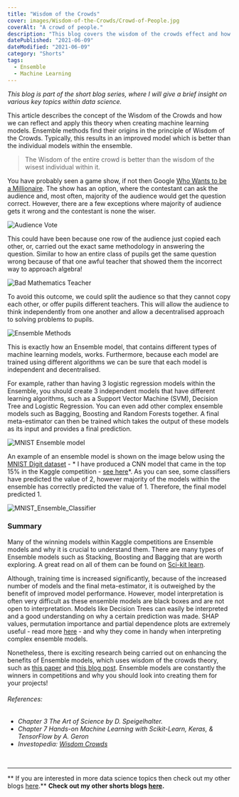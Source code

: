 ```yaml
---
title: "Wisdom of the Crowds"
cover: images/Wisdom-of-the-Crowds/Crowd-of-People.jpg
coverAlt: "A crowd of people."
description: "This blog covers the wisdom of the crowds effect and how we can apply it when developing machine learning models."
datePublished: "2021-06-09"
dateModified: "2021-06-09"
category: "Shorts"
tags:
  - Ensemble
  - Machine Learning
---
```


<!-- markdownlint-disable-->

*This blog is part of the short blog series, where I will give a brief insight on various key topics within data science.*

This article describes the concept of the Wisdom of the Crowds and how we can reflect and apply this theory when creating machine learning models. Ensemble methods find their origins in the principle of Wisdom of the Crowds. Typically, this results in an improved model which is better than the individual models within the ensemble.

> The Wisdom of the entire crowd is better than the wisdom of the wisest individual within it.

You have probably seen a game show, if not then Google [Who Wants to be a Millionaire](https://youtu.be/SpzZBYTdQO8?t=104). The show has an option, where the contestant can ask the audience and, most often, majority of the audience would get the question correct. However, there are a few exceptions where majority of audience gets it wrong and the contestant is none the wiser.

![Audience Vote](./images/Wisdom-of-the-Crowds/audience_vote.PNG)

This could have been because one row of the audience just copied each other, or, carried out the exact same methodology in answering the question. Similar to how an entire class of pupils get the same question wrong because of that one awful teacher that showed them the incorrect way to approach algebra!

![Bad Mathematics Teacher](./images/Wisdom-of-the-Crowds/bad-maths-teacher.jpeg)

To avoid this outcome, we could split the audience so that they cannot copy each other, or offer pupils different teachers. This will allow the audience to think independently from one another and allow a decentralised approach to solving problems to pupils.

![Ensemble Methods](./images/Wisdom-of-the-Crowds/Ensemble.png)

This is exactly how an Ensemble model, that contains different types of machine learning models, works. Furthermore, because each model are trained using different algorithms we can be sure that each model is independent and decentralised.

For example, rather than having 3 logistic regression models within the Ensemble, you should create 3 independent models that have different learning algorithms, such as a Support Vector Machine (SVM), Decision Tree and Logistic Regression. You can even add other complex ensemble models such as Bagging, Boosting and Random Forests together. A final meta-estimator can then be trained which takes the output of these models as its input and provides a final prediction.

![MNIST Ensemble model](./images/Wisdom-of-the-Crowds/mnist_ensemble.png)

An example of an ensemble model is shown on the image below using the [MNIST Digit dataset](https://www.kaggle.com/c/digit-recognizer) - * I have produced a CNN model that came in the top 15% in the Kaggle competition - [see here](https://www.kaggle.com/ashishthanki95/competitions)*. As you can see, some classifiers have predicted the value of 2, however majority of the models within the ensemble has correctly predicted the value of 1. Therefore, the final model predicted 1.

![MNIST_Ensemble_Classifier](./images/Wisdom-of-the-Crowds/mnist_ensemble_classifier.jpg)

### Summary

Many of the winning models within Kaggle competitions are Ensemble models and why it is crucial to understand them. There are many types of Ensemble models such as Stacking, Boosting and Bagging that are worth exploring. A great read on all of them can be found on [Sci-kit learn](https://scikit-learn.org/stable/modules/ensemble.html).

Although, training time is increased significantly, because of the increased number of models and the final meta-estimator, it is outweighed by the benefit of improved model performance. However, model interpretation is often very difficult as these ensemble models are black boxes and are not open to interpretation. Models like Decision Trees can easily be interpreted and a good understanding on why a certain prediction was made. SHAP values, permutation importance and partial dependence plots are extremely useful - read more [here](./Interpreting-ML-Models) - and why they come in handy when interpreting complex ensemble models.

Nonetheless, there is exciting research being carried out on enhancing the benefits of Ensemble models, which uses wisdom of the crowds theory, such as [this paper](https://arxiv.org/ftp/arxiv/papers/1605/1605.04074.pdf) and [this blog post](https://machinelearningmastery.com/what-is-ensemble-learning/).  Ensemble models are constantly the winners in competitions and why you should look into creating them for your projects! 


###### References:

- *Chapter 3 The Art of Science by D. Speigelhalter.*
- *Chapter 7 Hands-on Machine Learning with Scikit-Learn, Keras, & TensorFlow by A. Geron*
- *Investopedia: [Wisdom Crowds](https://www.investopedia.com/terms/w/wisdom-crowds.asp)*

<br/>

--- 

** If you are interested in more data science topics then check out my other blogs [here](./blog).**
**Check out my other shorts blogs [here](./category/Shorts).**
